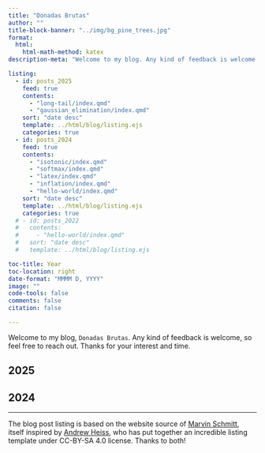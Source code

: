 ```yaml
---
title: "Donadas Brutas"
author: ""
title-block-banner: "../img/bg_pine_trees.jpg"
format:
  html:
    html-math-method: katex
description-meta: "Welcome to my blog. Any kind of feedback is welcome, so feel free to reach out to me. Thanks for your interest and time."

listing:
  - id: posts_2025
    feed: true
    contents:
      - "long-tail/index.qmd"
      - "gaussian_elimination/index.qmd"
    sort: "date desc"
    template: ../html/blog/listing.ejs
    categories: true
  - id: posts_2024
    feed: true
    contents:
      - "isotonic/index.qmd"
      - "softmax/index.qmd"
      - "latex/index.qmd"
      - "inflation/index.qmd"
      - "hello-world/index.qmd"
    sort: "date desc"
    template: ../html/blog/listing.ejs
    categories: true
  # - id: posts_2022
  #   contents:
  #     - "hello-world/index.qmd"
  #   sort: "date desc"
  #   template: ../html/blog/listing.ejs

toc-title: Year
toc-location: right
date-format: "MMMM D, YYYY"
image: ""
code-tools: false
comments: false
citation: false

---
```


Welcome to my blog, `Donadas Brutas`. Any kind of feedback is welcome, so feel free to reach out. Thanks for your interest and time.


## 2025

:::{#posts_2025}
:::


## 2024

:::{#posts_2024}
:::

<!-- ## 2023

:::{#posts_2023}
:::

## 2022

:::{#posts_2022}
::: -->

---

The blog post listing is based on the website source of [Marvin Schmitt](https://www.marvinschmitt.com), itself inspired by [Andrew Heiss](https://www.andrewheiss.com/), who has put together an incredible listing template under CC-BY-SA 4.0 license. Thanks to both!